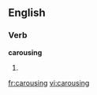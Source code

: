 
==English==

===Verb===
'''carousing'''

# {{present participle of|[[carouse]]}}

[[fr:carousing]]
[[vi:carousing]]